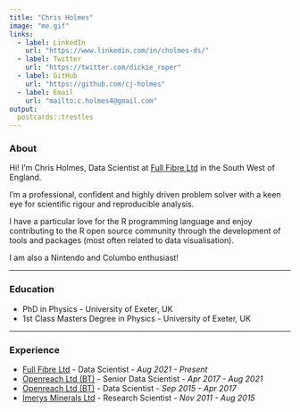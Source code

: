 ```yaml
---
title: "Chris Holmes"
image: "me.gif"
links:
  - label: LinkedIn
    url: "https://www.linkedin.com/in/cholmes-ds/"
  - label: Twitter
    url: "https://twitter.com/dickie_roper"
  - label: GitHub
    url: "https://github.com/cj-holmes"
  - label: Email
    url: "mailto:c.holmes4@gmail.com"
output:
  postcards::trestles
---
```

 
### About

Hi! I'm Chris Holmes, Data Scientist at [Full Fibre Ltd](https://www.fullfibre.co/) in the South West of England.

I'm a professional, confident and highly driven problem solver with a keen eye for scientific rigour and reproducible analysis.

I have a particular love for the R programming language and enjoy contributing to the R open source community through the development of tools and packages (most often related to data visualisation).

I am also a Nintendo and Columbo enthusiast!

---

### Education

* PhD in Physics - University of Exeter, UK
* 1st Class Masters Degree in Physics - University of Exeter, UK

--- 

### Experience

* [Full Fibre Ltd](https://www.fullfibre.co/) - Data Scientist - *Aug 2021  - Present*
* [Openreach Ltd (BT)](https://www.openreach.com/) - Senior Data Scientist - *Apr 2017 - Aug 2021*
* [Openreach Ltd (BT)](https://www.openreach.com/) - Data Scientist - *Sep 2015 - Apr 2017*
* [Imerys Minerals Ltd](https://www.imerys.com/) - Research Scientist - *Nov 2011 - Aug 2015*
